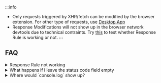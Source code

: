 
:::info
- Only requests triggered by XHR/fetch can be modified by the browser extension. For other type of requests, use [Desktop App](https://requestly.io/desktop)
- Response Modifications will not show up in the browser network devtools due to technical contraints. Try [this](/guides/testing-response-rule) to test whether Response Rule is working or not.
:::


<Content />

## FAQ

<details>
  <summary>Response Rule not working</summary>
  <div>
    <h4>Rule might not be working for 2 reasons</h4>
    <ul>
      <li>
        <b>Is not XHR/fetch request</b> <br/>Only requests triggered by XHR/fetch can be modified by the browser extension due to technical constraints. For other type of requests, use <a href="https://requestly.io/desktop">Desktop App</a> instead.
      </li>
      <li>
        <b>Rule working but doesn't show updated response in devtools</b><br/>Response Modifications (body & status code) will not show up in the browser network devtools due to technical constraints. So your rule might actually be working but only doesn't show the updated response in the browser devtools. Try <a href="/guides/testing-response-rule">this</a> to verify whether your Response Rule is working or not.
      </li>
    </ul>
  </div>
</details>
<details>
  <summary>What happens if i leave the status code field empty</summary>
  <div>
    If you leave the status code empty, then the original status code of the request is returned.
  </div>
</details>
<details>
  <summary>Where would `console.log` show up?</summary>
  <div>
    Console logs will show up in the `console` of the website where you are testing rule on.
  </div>
</details>

